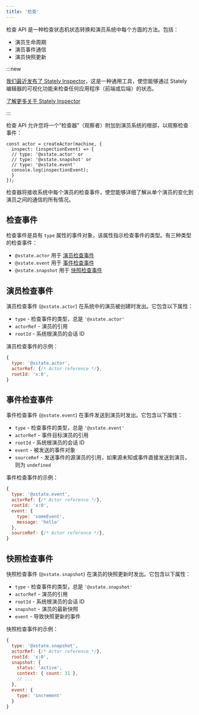 ```yaml
---
title: '检查'
---
```


检查 API 是一种检查状态机状态转换和演员系统中每个方面的方法。包括：

- 演员生命周期
- 演员事件通信
- 演员快照更新

:::new

[我们最近发布了 Stately Inspector](/blog/2024-01-15-stately-inspector/)，这是一种通用工具，使您能够通过 Stately 编辑器的可视化功能来检查任何应用程序（前端或后端）的状态。

[了解更多关于 Stately Inspector](inspector.mdx)

:::

检查 API 允许您将一个“检查器”（观察者）附加到演员系统的根部，以观察检查事件：

```tsx
const actor = createActor(machine, {
  inspect: (inspectionEvent) => {
  // type: '@xstate.actor' or
  // type: '@xstate.snapshot' or
  // type: '@xstate.event'
  console.log(inspectionEvent);
  }
});
```

检查器将接收系统中每个演员的检查事件，使您能够详细了解从单个演员的变化到演员之间的通信的所有情况。

## 检查事件

检查事件是具有 `type` 属性的事件对象，该属性指示检查事件的类型。有三种类型的检查事件：

- `@xstate.actor` 用于 [演员检查事件](#actor-inspection-events)
- `@xstate.event` 用于 [事件检查事件](#event-inspection-events)
- `@xstate.snapshot` 用于 [快照检查事件](#snapshot-inspection-events)

## 演员检查事件

演员检查事件 (`@xstate.actor`) 在系统中的演员被创建时发出。它包含以下属性：

- `type` - 检查事件的类型，总是 `'@xstate.actor'`
- `actorRef` - 演员的引用
- `rootId` - 系统根演员的会话 ID

演员检查事件的示例：

```js
{
  type: '@xstate.actor',
  actorRef: {/* Actor reference */},
  rootId: 'x:0',
}
```

## 事件检查事件

事件检查事件 (`@xstate.event`) 在事件发送到演员时发出。它包含以下属性：

- `type` - 检查事件的类型，总是 `'@xstate.event'`
- `actorRef` - 事件目标演员的引用
- `rootId` - 系统根演员的会话 ID
- `event` - 被发送的事件对象
- `sourceRef` - 发送事件的源演员的引用，如果源未知或事件直接发送到演员，则为 `undefined`

事件检查事件的示例：

```js
{
  type: '@xstate.event',
  actorRef: {/* Actor reference */},
  rootId: 'x:0',
  event: {
    type: 'someEvent',
    message: 'hello'
  },
  sourceRef: {/* Actor reference */},
}
```

## 快照检查事件

快照检查事件 (`@xstate.snapshot`) 在演员的快照更新时发出。它包含以下属性：

- `type` - 检查事件的类型，总是 `'@xstate.snapshot'`
- `actorRef` - 演员的引用
- `rootId` - 系统根演员的会话 ID
- `snapshot` - 演员的最新快照
- `event` - 导致快照更新的事件

快照检查事件的示例：

```js
{
  type: '@xstate.snapshot',
  actorRef: {/* Actor reference */},
  rootId: 'x:0',
  snapshot: {
    status: 'active',
    context: { count: 31 },
    // ...
  },
  event: {
    type: 'increment'
  }
}
```